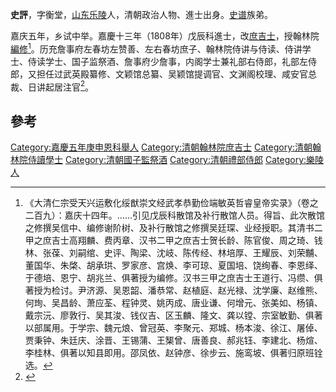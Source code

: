 '''史評'''，字衡堂，[[山东|山东]][[乐陵|乐陵]]人，清朝政治人物、進士出身。[[史谱|史谱]]族弟。

嘉庆五年，乡试中举。嘉慶十三年（1808年）戊辰科進士，改[[庶吉士|庶吉士]]，授翰林院[[編修|編修]]<ref>《大清仁宗受天兴运敷化绥猷崇文经武孝恭勤俭端敏英哲睿皇帝实录》（卷之二百九）：嘉庆十四年。……引见戊辰科散馆及补行散馆人员。得旨、此次散馆之修撰吴信中、编修谢阶树、及补行散馆之修撰吴廷琛、业经授职。其清书二甲之庶吉士高翔麟、费丙章、汉书二甲之庶吉士贺长龄、陈官俊、周之琦、钱林、张葆、刘嗣绾、史评、陶梁、沈岐、陈传经、林培厚、王耀辰、刘荣黼、董国华、朱棨、胡承珙、罗家彦、宫焕、李可琼、夏国培、饶绚春、李恩绎、于德培、恩宁、胡兆兰、俱著授为编修。汉书三甲之庶吉士王道行、冯缵、俱著授为检讨。尹济源、吴恩韶、潘恭常、赵植庭、赵光禄、沈学廉、赵维熊、何珣、吴昌龄、萧应荃、程钟灵、姚丙成、唐业谦、何增元、张美如、杨镇、戴宗沅、廖敦行、吴其浚、钱仪吉、区玉麟、隆文、龚以镗、宗室敏勤、俱著以部属用。于学宗、魏元烺、曾冠英、李聚元、郑城、杨本浚、徐江、屠倬、贾秉钟、朱廷庆、涂晋、王锡蒲、王榘曾、唐善良、郝兆钰、李建北、杨煊、李桂林、俱著以知县即用。邵凤依、赵钟彦、徐步云、施鸾坡、俱著归原班铨选。</ref>。历充詹事府左春坊左赞善、左右春坊庶子、翰林院侍讲与侍读、侍讲学士、侍读学士、国子监祭酒、詹事府少詹事，内阁学士兼礼部右侍郎，礼部左侍郎，又担任过武英殿纂修、文颖馆总纂、吴颖馆提调官、文渊阁校理、咸安官总裁、日讲起居注官<ref>{{cite news|title=乐陵史氏家族的“父子进士”和“兄弟翰林”|url=http://www.dezhoudaily.com/xiuxian/liuhu/wsmr/2012/08/2012-08-24364438.html|accessdate=2013-11-03|newspaper=德州日报社|archive-url=https://web.archive.org/web/20130621102614/http://www.dezhoudaily.com/xiuxian/liuhu/wsmr/2012/08/2012-08-24364438.html|archive-date=2013-06-21|dead-url=yes}}</ref>。

==參考==
{{reflist}}
{{清朝人物小作品}}
{{嘉慶十三年戊辰科殿試金榜}}
{{DEFAULTSORT:Shi史}}
[[Category:嘉慶五年庚申恩科舉人|Category:嘉慶五年庚申恩科舉人]]
[[Category:清朝翰林院庶吉士|Category:清朝翰林院庶吉士]]
[[Category:清朝翰林院侍讀學士|Category:清朝翰林院侍讀學士]]
[[Category:清朝國子監祭酒|Category:清朝國子監祭酒]]
[[Category:清朝禮部侍郎|Category:清朝禮部侍郎]]
[[Category:樂陵人|Category:樂陵人]]